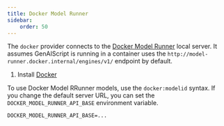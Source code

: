 ```yaml
---
title: Docker Model Runner
sidebar:
    order: 50
---
```



The `docker` provider connects to the [Docker Model Runner](https://docs.docker.com/model-runner/) local server.
It assumes GenAIScript is running in a container uses the `http://model-runner.docker.internal/engines/v1/` endpoint by default.

<Steps>

<ol>

<li>

Install [Docker](https://docs.docker.com/)

</li>

</ol>

</Steps>

To use Docker Model RRunner models, use the `docker:modelid` syntax.
If you change the default server URL, you can set the `DOCKER_MODEL_RUNNER_API_BASE` environment variable.

```txt title=".env"
DOCKER_MODEL_RUNNER_API_BASE=...
```

<LLMProviderFeatures provider="docker" />
